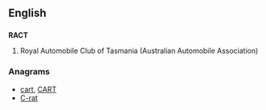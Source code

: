 ==English==

==={{initialism}}===
'''RACT'''

# Royal Automobile Club of Tasmania (Australian Automobile Association)

===Anagrams===
* [[cart#English|cart]], [[CART#English|CART]]
* [[C-rat#English|C-rat]]